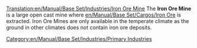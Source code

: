 [[Translation:en/Manual/Base Set/Industries/Iron Ore Mine]]
{{en/Manual/Base Set/Industries/Industries|Image=[[File:en/Manual/Base Set/Industries/Ironoremine.png]]
|name=Iron Ore Mine
|climates=[[en/Manual/Climates]]
|accepts=Nothing
|produces=[[en/Manual/Base Set/Cargos/Iron Ore]]
}}
The '''Iron Ore Mine''' is a large open cast mine where [[en/Manual/Base Set/Cargos/Iron Ore]] is extracted.  Iron Ore Mines are only available in the temperate climate as the ground in other climates does not contain iron ore deposits.

[[Category:en/Manual/Base Set/Industries/Primary Industries]]